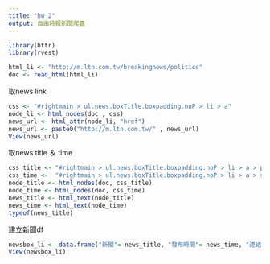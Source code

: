 ```yaml
---
title: "hw_2"
output: 自由時報新聞爬蟲
---
```


```r
library(httr)
library(rvest)

html_li <- "http://m.ltn.com.tw/breakingnews/politics"
doc <- read_html(html_li)
```


取news link
```r
css <- "#rightmain > ul.news.boxTitle.boxpadding.noP > li > a"
node_li <- html_nodes(doc , css)
news_url <- html_attr(node_li, "href")
news_url <- paste0("http://m.ltn.com.tw/" , news_url)
View(news_url)

```


取news title ＆ time
```r
css_title <- "#rightmain > ul.news.boxTitle.boxpadding.noP > li > a > p"
css_time <-  "#rightmain > ul.news.boxTitle.boxpadding.noP > li > a > span"
node_title <- html_nodes(doc, css_title)
node_time <- html_nodes(doc, css_time)
news_title <- html_text(node_title)
news_time <- html_text(node_time)
typeof(news_title)

```


建立新聞df

```r
newsbox_li <- data.frame("新聞"= news_title, "發布時間"= news_time, "連結"=news_url)
View(newsbox_li)

```